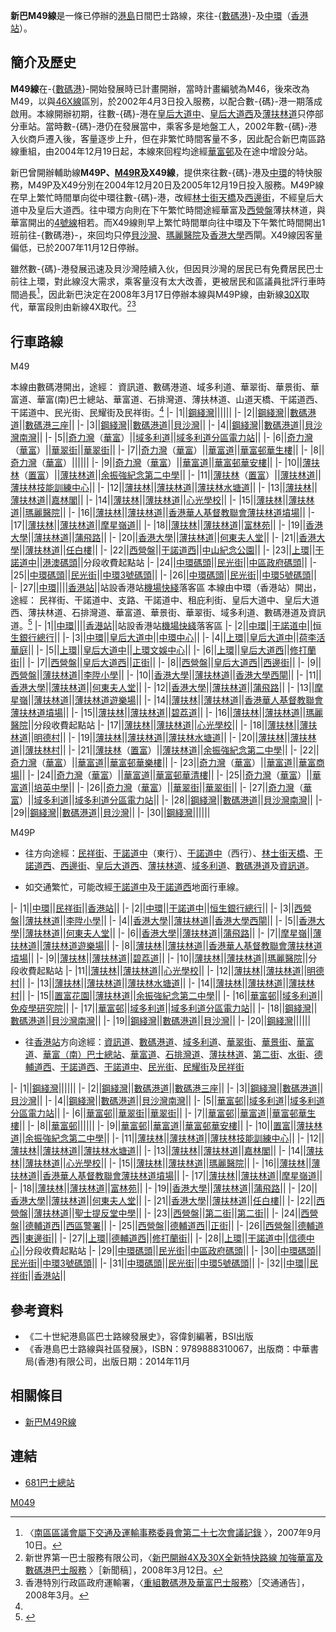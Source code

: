 {{公共汽車路線資訊
|路線名稱=新巴M49線
|外文名稱=
|外文語言=
|代表圖像=LA1 NWFB M49 and 3041 NWFB M722.jpg
|圖像尺寸=
|代表圖像二=
|圖像尺寸二=
|代表圖像三=
|圖像尺寸三=
|經營者=新世界第一巴士
|經營者二=
|所屬車廠=
|路線用車=[[利蘭奧林比安|利蘭奧林比安]]、[[丹尼士禿鷹|丹尼士禿鷹]]
|路綫資訊=
|起點站=[[數碼港巴士總站|數-{碼}-港]]
|途經地點=[[薄扶林道|薄扶林道]]
|去程途經地點=
|回程途經地點=
|終點站=[[香港站|中環（香港站）]]
|路線性質=
|全程行駛里程=
|單程行駛里程=10.9公里
|全程行車時間=
|單程行車時間=41分鐘
|服務時間=0600-2330
|起點站服務時間=
|終點站服務時間=
|班次頻率=10-20分鐘一班
|全程收費=HK$5.0
|分段收費站點=
|去程分段收費站點=信德中心往中環（香港站）：HK$3.9
|回程分段收費站點=瑪麗醫院往數-{碼}-港：HK$4.6
|服務時間以外替代路線=
|主要競爭交通=[[香港小巴|紅色公共小巴]]（中環[[交易廣場|交易廣場]]－[[香港仔|香港仔]]，經瑪麗醫院、華富邨）<br/>[[香港島專線小巴10B線|香港島專線小巴10B線]]
|備註=
}}

'''新巴M49線'''是一條已停辦的[[港島|港島]]日間巴士路線，來往-{[[數碼港|數碼港]]}-及[[中環|中環]]（[[香港站|香港站]]）。

==簡介及歷史==
'''M49線'''在-{[[數碼港|數碼港]]}-開始發展時已計畫開辦，當時計畫編號為M46，後來改為M49，以與[[新巴46X線|46X線]]區別，於2002年4月3日投入服務，以配合數-{碼}-港一期落成啟用。本線開辦初期，往數-{碼}-港在[[皇后大道中|皇后大道中]]、[[皇后大道西|皇后大道西]]及[[薄扶林道|薄扶林道]]只停部分車站。當時數-{碼}-港仍在發展當中，乘客多是地盤工人，2002年數-{碼}-港入伙商戶遷入後，客量逐步上升，但在非繁忙時間客量不多，因此配合新巴南區路線重組，由2004年12月19日起，本線來回程均途經[[華富邨|華富邨]]及在途中增設分站。

新巴曾開辦輔助線'''M49P、[[新巴M49R線|M49R]]及X49線'''，提供來往數-{碼}-港及[[中環|中環]]的特快服務，M49P及X49分別在2004年12月20日及2005年12月19日投入服務。M49P線在早上繁忙時間單向從中環往數-{碼}-港，改經[[林士街天橋|林士街天橋]]及[[西邊街|西邊街]]，不經皇后大道中及皇后大道西。往中環方向則在下午繁忙時間途經華富及[[西營盤|西營盤]]薄扶林道，與華富開出的[[新巴4號線|4號線]]相若。而X49線則早上繁忙時間單向往中環及下午繁忙時間開出1班前往-{數碼港}-，來回均只停[[貝沙灣|貝沙灣]]、[[瑪麗醫院|瑪麗醫院]]及[[香港大學|香港大學]]西閘。X49線因客量偏低，已於2007年11月12日停辦。

雖然數-{碼}-港發展迅速及貝沙灣陸續入伙，但因貝沙灣的居民已有免費居民巴士前往上環，對此線沒大需求，乘客量沒有太大改善，更被居民和區議員批評行車時間過長<ref>〈[http://www.districtcouncils.gov.hk/archive/south_d/chinese/doc/TTC/TTC%202007mins27.pdf 南區區議會屬下交通及運輸事務委員會第二十七次會議記錄] {{Wayback|url=http://www.districtcouncils.gov.hk/archive/south_d/chinese/doc/TTC/TTC%202007mins27.pdf |date=20210128124752 }}〉，2007年9月10日。</ref>，因此新巴決定在2008年3月17日停辦本線與M49P線，由新線[[新巴30X線|30X]]取代，華富段則由新線4X取代。<ref>新世界第一巴士服務有限公司，〈[http://www.bravobus.com.hk/tc/uploadedPressRelease/2087_12032008Chi.pdf 新巴開辦4X及30X全新特快路線 加強華富及數碼港巴士服務] {{Wayback|url=http://www.bravobus.com.hk/tc/uploadedPressRelease/2087_12032008Chi.pdf |date=20211024013002 }}〉［新聞稿］，2008年3月12日。</ref><ref>香港特別行政區政府運輸署，〈[https://web.archive.org/web/20080929150357/http://www.td.gov.hk/traffic_notices/index_tc_inmode_3_trafficid_11147.htm 重組數碼港及華富巴士服務]〉［交通通告］，2008年3月。</ref>

==行車路線==
;M49
本線由數碼港開出，途經：
資訊道、數碼港道、域多利道、華翠街、華景街、華富道、華富(南)巴士總站、華富道、石排灣道、薄扶林道、山道天橋、干諾道西、干諾道中、民光街、民耀街及民祥街。<ref name="681busterminal"/>
{{RoutemapH
| type = 1
| title-bgcolor = #CCCCCC
| title-namecolor = black
| routedata = [[新巴|新巴]]M49線（{{pti|數碼港}}→[[香港站|香港站]]）
| list-bgcolor = black
| list-namecolor = white
}}
|-
|1||[[鋼綫灣|鋼綫灣]]||||{{pti|數碼港}}||
|- 
|2||[[鋼綫灣|鋼綫灣]]||[[數碼港道|數碼港道]]||[[數碼港三座|數碼港三座]]||
|- 
|3||[[鋼綫灣|鋼綫灣]]||[[數碼港道|數碼港道]]||[[貝沙灣|貝沙灣]]||
|- 
|4||[[鋼綫灣|鋼綫灣]]||[[數碼港道|數碼港道]]||[[貝沙灣南灣|貝沙灣南灣]]||
|- 
|5||[[奇力灣|奇力灣]]（[[華富邨|華富]]）||[[域多利道|域多利道]]||[[域多利道分區電力站|域多利道分區電力站]]||
|- 
|6||[[奇力灣|奇力灣]]（[[華富邨|華富]]）||[[華翠街|華翠街]]||[[華翠街|華翠街]]||
|-
|7||[[奇力灣|奇力灣]]（[[華富邨|華富]]）||[[華富道|華富道]]||[[華富邨華生樓|華富邨華生樓]]||
|-
|8||[[奇力灣|奇力灣]]（[[華富邨|華富]]）||||{{bt|華富|南}}||
|-
|9||[[奇力灣|奇力灣]]（[[華富邨|華富]]）||[[華富道|華富道]]||[[華富邨華安樓|華富邨華安樓]]||
|-
|10||[[薄扶林|薄扶林]]（[[置富|置富]]）||[[薄扶林道|薄扶林道]]||[[余振強紀念第二中學|余振強紀念第二中學]]||
|-
|11||[[薄扶林|薄扶林]]（[[置富|置富]]）||[[薄扶林道|薄扶林道]]||[[薄扶林技能訓練中心|薄扶林技能訓練中心]]||
|-
|12||[[薄扶林|薄扶林]]||[[薄扶林道|薄扶林道]]||[[薄扶林水塘道|薄扶林水塘道]]||
|-
|13||[[薄扶林|薄扶林]]||[[薄扶林道|薄扶林道]]||[[嘉林閣|嘉林閣]]||
|-
|14||[[薄扶林|薄扶林]]||[[薄扶林道|薄扶林道]]||[[心光學校|心光學校]]||
|-
|15||[[薄扶林|薄扶林]]||[[薄扶林道|薄扶林道]]||[[瑪麗醫院|瑪麗醫院]]||
|-
|16||[[薄扶林|薄扶林]]||[[薄扶林道|薄扶林道]]||[[香港華人基督教聯會薄扶林道墳場|香港華人基督教聯會薄扶林道墳場]]||
|-
|17||[[薄扶林|薄扶林]]||[[薄扶林道|薄扶林道]]||[[摩星嶺道|摩星嶺道]]||
|-
|18||[[薄扶林|薄扶林]]||[[薄扶林道|薄扶林道]]||[[富林苑|富林苑]]||
|-
|19||[[香港大學|香港大學]]||[[薄扶林道|薄扶林道]]||[[蒲飛路|蒲飛路]]||
|-
|20||[[香港大學|香港大學]]||[[薄扶林道|薄扶林道]]||[[何東夫人堂|何東夫人堂]]||
|-
|21||[[香港大學|香港大學]]||[[薄扶林道|薄扶林道]]||[[任白樓|任白樓]]||
{{Routemapbreak|colspan=5|[[山道天橋|山道天橋]]}}
|-
|22||[[西營盤|西營盤]]||[[干諾道西|干諾道西]]||[[中山紀念公園|中山紀念公園]]||
|-
|23||[[上環|上環]]||[[干諾道中|干諾道中]]||[[港澳客輪碼頭|港澳碼頭]]||分段收費起點站
|-
|24||[[中環碼頭|中環碼頭]]||[[民光街|民光街]]||[[中區政府碼頭|中區政府碼頭]]||
|-
|25||[[中環碼頭|中環碼頭]]||[[民光街|民光街]]||[[中環3號碼頭|中環3號碼頭]]||
|-
|26||[[中環碼頭|中環碼頭]]||[[民光街|民光街]]||[[中環5號碼頭|中環5號碼頭]]||
|-
|27||[[中環|中環]]||||[[香港站|香港站]]||站設香港站[[機場快綫_(港鐵)|機場快綫]]落客區
{{RoutemapF}}
本線由中環（香港站）開出，途經：
民祥街、干諾道中、支路、干諾道中、租庇利街、皇后大道中、皇后大道西、薄扶林道、石排灣道、華富道、華景街、華翠街、域多利道、數碼港道及資訊道。<ref name="681busterminal">{{Cite web |url=http://www.681busterminal.com/hk-m49.html#途經街道 |title=存档副本 |access-date=2008-03-09 |archive-date=2016-03-10 |archive-url=https://web.archive.org/web/20160310020147/http://681busterminal.com/hk-m49.html#途經街道 |dead-url=no }}</ref>
{{RoutemapH
| type = 1
| title-bgcolor = #CCCCCC
| title-namecolor = black
| routedata = [[新巴|新巴]]M49線（[[香港站|香港站]]→{{pti|數碼港}}）
| list-bgcolor = black
| list-namecolor = white
}}
|- 
|1||[[中環|中環]]||||[[香港站|香港站]]||站設香港站[[機場快綫_(港鐵)|機場快綫]]落客區
|-
|2||[[中環|中環]]||[[干諾道中|干諾道中]]||[[恒生銀行總行|恒生銀行總行]]||
|-
|3||[[中環|中環]]||[[皇后大道中|皇后大道中]]||[[中環中心|中環中心]]||
|-
|4||[[上環|上環]]||[[皇后大道中|皇后大道中]]||[[荷李活華庭|荷李活華庭]]||
|-
|5||[[上環|上環]]||[[皇后大道中|皇后大道中]]||[[上環文娛中心|上環文娛中心]]||
|-
|6||[[上環|上環]]||[[皇后大道西|皇后大道西]]||[[修打蘭街|修打蘭街]]||
|-
|7||[[西營盤|西營盤]]||[[皇后大道西|皇后大道西]]||[[正街|正街]]||
|-
|8||[[西營盤|西營盤]]||[[皇后大道西|皇后大道西]]||[[西邊街|西邊街]]||
|-
|9||[[西營盤|西營盤]]||[[薄扶林道|薄扶林道]]||[[李陞小學|李陞小學]]||
|- 
|10||[[香港大學|香港大學]]||[[薄扶林道|薄扶林道]]||[[香港大學西閘|香港大學西閘]]||
|-
|11||[[香港大學|香港大學]]||[[薄扶林道|薄扶林道]]||[[何東夫人堂|何東夫人堂]]||
|-
|12||[[香港大學|香港大學]]||[[薄扶林道|薄扶林道]]||[[蒲飛路|蒲飛路]]||
|-
|13||[[摩星嶺|摩星嶺]]||[[薄扶林道|薄扶林道]]||[[薄扶林道遊樂場|薄扶林道遊樂場]]||
|-
|14||[[薄扶林|薄扶林]]||[[薄扶林道|薄扶林道]]||[[香港華人基督教聯會薄扶林道墳場|香港華人基督教聯會薄扶林道墳場]]||
|-
|15||[[薄扶林|薄扶林]]||[[薄扶林道|薄扶林道]]||[[碧荔道|碧荔道]]||
|- 
|16||[[薄扶林|薄扶林]]||[[薄扶林道|薄扶林道]]||[[瑪麗醫院|瑪麗醫院]]||分段收費起點站
|-
|17||[[薄扶林|薄扶林]]||[[薄扶林道|薄扶林道]]||[[心光學校|心光學校]]||
|-
|18||[[薄扶林|薄扶林]]||[[薄扶林道|薄扶林道]]||[[明德村|明德村]]||
|-
|19||[[薄扶林|薄扶林]]||[[薄扶林道|薄扶林道]]||[[薄扶林水塘道|薄扶林水塘道]]||
|- 
|20||[[薄扶林|薄扶林]]||[[薄扶林道|薄扶林道]]||[[薄扶林村|薄扶林村]]||
|- 
|21||[[薄扶林|薄扶林]]（[[置富|置富]]）||[[薄扶林道|薄扶林道]]||[[余振強紀念第二中學|余振強紀念第二中學]]||
|-
|22||[[奇力灣|奇力灣]]（[[華富邨|華富]]）||[[華富道|華富道]]||[[華富邨華樂樓|華富邨華樂樓]]||
|-
|23||[[奇力灣|奇力灣]]（[[華富邨|華富]]）||[[華富道|華富道]]||[[華富商場|華富商場]]||
|- 
|24||[[奇力灣|奇力灣]]（[[華富邨|華富]]）||[[華富道|華富道]]||[[華富邨華清樓|華富邨華清樓]]||
|-
|25||[[奇力灣|奇力灣]]（[[華富邨|華富]]）||[[華富道|華富道]]||[[培英中學|培英中學]]||
|- 
|26||[[奇力灣|奇力灣]]（[[華富邨|華富]]）||[[華翠街|華翠街]]||[[華翠街|華翠街]]||
|- 
|27||[[奇力灣|奇力灣]]（[[華富邨|華富]]）||[[域多利道|域多利道]]||[[域多利道分區電力站|域多利道分區電力站]]||
|- 
|28||[[鋼綫灣|鋼綫灣]]||[[數碼港道|數碼港道]]||[[貝沙灣南灣|貝沙灣南灣]]||
|- 
|29||[[鋼綫灣|鋼綫灣]]||[[數碼港道|數碼港道]]||[[貝沙灣|貝沙灣]]||
|-
|30||[[鋼綫灣|鋼綫灣]]||||{{pti|數碼港}}||
{{RoutemapF}}
;M49P
*往{{pti|數碼港}}方向途經：[[民祥街|民祥街]]、[[干諾道中|干諾道中]]（東行）、[[干諾道中|干諾道中]]（西行）、[[林士街天橋|林士街天橋]]{{blue|#}}、[[干諾道西|干諾道西]]、[[西邊街|西邊街]]、[[皇后大道西|皇后大道西]]、[[薄扶林道|薄扶林道]]、[[域多利道|域多利道]]、[[數碼港道|數碼港道]]及[[資訊道|資訊道]]。
* {{blue|#}}如交通繁忙，可能改經[[干諾道中|干諾道中]]及[[干諾道西|干諾道西]]地面行車線。
{{RoutemapH
| type = 1
| title-bgcolor = #CCCCCC
| title-namecolor = black
| routedata = [[新巴|新巴]]M49P線（[[香港站|香港站]]→{{pti|數碼港}}）
| list-bgcolor = black
| list-namecolor = white
}}
|- 
|1||[[中環|中環]]||[[民祥街|民祥街]]||[[香港站|香港站]]||
|-
|2||[[中環|中環]]||[[干諾道中|干諾道中]]||[[恒生銀行總行|恒生銀行總行]]||
{{Routemapbreak|colspan=5|{{SR|4}}[[林士街天橋|林士街天橋]]}}
|-
|3||[[西營盤|西營盤]]||[[薄扶林道|薄扶林道]]||[[李陞小學|李陞小學]]||
|- 
|4||[[香港大學|香港大學]]||[[薄扶林道|薄扶林道]]||[[香港大學西閘|香港大學西閘]]||
|-
|5||[[香港大學|香港大學]]||[[薄扶林道|薄扶林道]]||[[何東夫人堂|何東夫人堂]]||
|-
|6||[[香港大學|香港大學]]||[[薄扶林道|薄扶林道]]||[[蒲飛路|蒲飛路]]||
|-
|7||[[摩星嶺|摩星嶺]]||[[薄扶林道|薄扶林道]]||[[薄扶林道遊樂場|薄扶林道遊樂場]]||
|-
|8||[[薄扶林|薄扶林]]||[[薄扶林道|薄扶林道]]||[[香港華人基督教聯會薄扶林道墳場|香港華人基督教聯會薄扶林道墳場]]||
|-
|9||[[薄扶林|薄扶林]]||[[薄扶林道|薄扶林道]]||[[碧荔道|碧荔道]]||
|- 
|10||[[薄扶林|薄扶林]]||[[薄扶林道|薄扶林道]]||[[瑪麗醫院|瑪麗醫院]]||分段收費起點站
|-
|11||[[薄扶林|薄扶林]]||[[薄扶林道|薄扶林道]]||[[心光學校|心光學校]]||
|-
|12||[[薄扶林|薄扶林]]||[[薄扶林道|薄扶林道]]||[[明德村|明德村]]||
|-
|13||[[薄扶林|薄扶林]]||[[薄扶林道|薄扶林道]]||[[薄扶林水塘道|薄扶林水塘道]]||
|- 
|14||[[薄扶林|薄扶林]]||[[薄扶林道|薄扶林道]]||[[薄扶林村|薄扶林村]]||
|- 
|15||[[置富花園|置富花園]]||[[薄扶林道|薄扶林道]]||[[余振強紀念第二中學|余振強紀念第二中學]]||
|-
|16||[[華富邨|華富邨]]||[[域多利道|域多利道]]||[[免疫學研究院|免疫學研究院]]||
|- 
|17||[[華富邨|華富邨]]||[[域多利道|域多利道]]||[[域多利道分區電力站|域多利道分區電力站]]||
|- 
|18||[[鋼綫灣|鋼綫灣]]||[[數碼港道|數碼港道]]||[[貝沙灣南灣|貝沙灣南灣]]||
|- 
|19||[[鋼綫灣|鋼綫灣]]||[[數碼港道|數碼港道]]||[[貝沙灣|貝沙灣]]||
|-
|20||[[鋼綫灣|鋼綫灣]]||||{{pti|數碼港}}||
{{RoutemapF}}

*往[[香港站|香港站]]方向途經：[[資訊道|資訊道]]、[[數碼港道|數碼港道]]、[[域多利道|域多利道]]、[[華翠街|華翠街]]、[[華景街|華景街]]、[[華富道|華富道]]、[[華富_(南)_總站|華富（南）巴士總站]]、[[華富道|華富道]]、[[石排灣道|石排灣道]]、[[薄扶林道|薄扶林道]]、[[第二街|第二街]]、[[水街|水街]]、[[德輔道西|德輔道西]]、[[干諾道西|干諾道西]]、[[干諾道中|干諾道中]]、[[民光街|民光街]]、[[民耀街|民耀街]]及[[民祥街|民祥街]]

{{RoutemapH
| type = 1
| title-bgcolor = #CCCCCC
| title-namecolor = black
| routedata = [[新巴|新巴]]M49P線（{{pti|數碼港}}→[[香港站|香港站]]）
| list-bgcolor = black
| list-namecolor = white
}}
|-
|1||[[鋼綫灣|鋼綫灣]]||||{{pti|數碼港}}||
|- 
|2||[[鋼綫灣|鋼綫灣]]||[[數碼港道|數碼港道]]||[[數碼港三座|數碼港三座]]||
|- 
|3||[[鋼綫灣|鋼綫灣]]||[[數碼港道|數碼港道]]||[[貝沙灣|貝沙灣]]||
|- 
|4||[[鋼綫灣|鋼綫灣]]||[[數碼港道|數碼港道]]||[[貝沙灣南灣|貝沙灣南灣]]||
|- 
|5||[[華富邨|華富邨]]||[[域多利道|域多利道]]||[[域多利道分區電力站|域多利道分區電力站]]||
|- 
|6||[[華富邨|華富邨]]||[[華翠街|華翠街]]||[[華翠街|華翠街]]||
|-
|7||[[華富邨|華富邨]]||[[華富道|華富道]]||[[華富邨華生樓|華富邨華生樓]]||
|-
|8||[[華富邨|華富邨]]||||{{bt|華富|南}}||
|-
|9||[[華富邨|華富邨]]||[[華富道|華富道]]||[[華富邨華安樓|華富邨華安樓]]||
|-
|10||[[置富|置富]]||[[薄扶林道|薄扶林道]]||[[余振強紀念第二中學|余振強紀念第二中學]]||
|-
|11||[[薄扶林|薄扶林]]||[[薄扶林道|薄扶林道]]||[[薄扶林技能訓練中心|薄扶林技能訓練中心]]||
|-
|12||[[薄扶林|薄扶林]]||[[薄扶林道|薄扶林道]]||[[薄扶林水塘道|薄扶林水塘道]]||
|-
|13||[[薄扶林|薄扶林]]||[[薄扶林道|薄扶林道]]||[[嘉林閣|嘉林閣]]||
|-
|14||[[薄扶林|薄扶林]]||[[薄扶林道|薄扶林道]]||[[心光學校|心光學校]]||
|-
|15||[[薄扶林|薄扶林]]||[[薄扶林道|薄扶林道]]||[[瑪麗醫院|瑪麗醫院]]||
|-
|16||[[薄扶林|薄扶林]]||[[薄扶林道|薄扶林道]]||[[香港華人基督教聯會薄扶林道墳場|香港華人基督教聯會薄扶林道墳場]]||
|-
|17||[[薄扶林|薄扶林]]||[[薄扶林道|薄扶林道]]||[[摩星嶺道|摩星嶺道]]||
|-
|18||[[薄扶林|薄扶林]]||[[薄扶林道|薄扶林道]]||[[富林苑|富林苑]]||
|-
|19||[[香港大學|香港大學]]||[[薄扶林道|薄扶林道]]||[[蒲飛路|蒲飛路]]||
|-
|20||[[香港大學|香港大學]]||[[薄扶林道|薄扶林道]]||[[何東夫人堂|何東夫人堂]]||
|-
|21||[[香港大學|香港大學]]||[[薄扶林道|薄扶林道]]||[[任白樓|任白樓]]||
|-
|22||[[西營盤|西營盤]]||[[薄扶林道|薄扶林道]]||[[聖士提反堂中學|聖士提反堂中學]]||
|-
|23||[[西營盤|西營盤]]||[[第二街|第二街]]||[[第二街|第二街]]||
|-
|24||[[西營盤|西營盤]]||[[德輔道西|德輔道西]]||[[西區警署|西區警署]]||
|-
|25||[[西營盤|西營盤]]||[[德輔道西|德輔道西]]||[[正街|正街]]||
|-
|26||[[西營盤|西營盤]]||[[德輔道西|德輔道西]]||[[東邊街|東邊街]]||
|-
|27||[[上環|上環]]||[[德輔道西|德輔道西]]||[[修打蘭街|修打蘭街]]||
|-
|28||[[上環|上環]]||[[干諾道中|干諾道中]]||[[信德中心|信德中心]]||分段收費起點站
|-
|29||[[中環碼頭|中環碼頭]]||[[民光街|民光街]]||[[中區政府碼頭|中區政府碼頭]]||
|-
|30||[[中環碼頭|中環碼頭]]||[[民光街|民光街]]||[[中環3號碼頭|中環3號碼頭]]||
|-
|31||[[中環碼頭|中環碼頭]]||[[民光街|民光街]]||[[中環5號碼頭|中環5號碼頭]]||
|-
|32||[[中環|中環]]||[[民祥街|民祥街]]||[[香港站|香港站]]||
{{RoutemapF}}

==參考資料==
{{Reflist}}
*《二十世紀港島區巴士路線發展史》，容偉釗編著，BSI出版
*《香港島巴士路線與社區發展》，ISBN：9789888310067，出版商：中華書局(香港)有限公司，出版日期：2014年11月

==相關條目==
*[[新巴M49R線|新巴M49R線]]

==連結==
*[http://www.681busterminal.com/hk-m49.html 681巴士總站] {{Wayback|url=http://www.681busterminal.com/hk-m49.html |date=20160310020147 }}

[[Category:已取消新世界第一巴士路線|M049]]